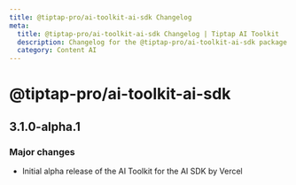 ```yaml
---
title: @tiptap-pro/ai-toolkit-ai-sdk Changelog
meta:
  title: @tiptap-pro/ai-toolkit-ai-sdk Changelog | Tiptap AI Toolkit
  description: Changelog for the @tiptap-pro/ai-toolkit-ai-sdk package
  category: Content AI
---
```


# @tiptap-pro/ai-toolkit-ai-sdk

## 3.1.0-alpha.1

### Major changes

- Initial alpha release of the AI Toolkit for the AI SDK by Vercel
